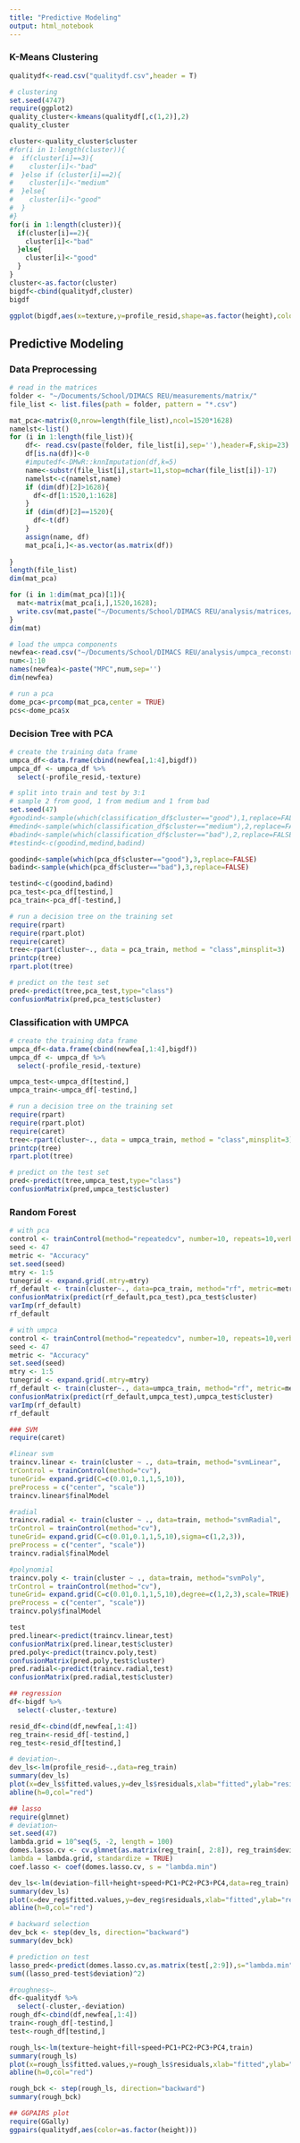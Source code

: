 ```yaml
---
title: "Predictive Modeling"
output: html_notebook
---
```


### K-Means Clustering
```r
qualitydf<-read.csv("qualitydf.csv",header = T)
```

```r
# clustering
set.seed(4747)
require(ggplot2)
quality_cluster<-kmeans(qualitydf[,c(1,2)],2)
quality_cluster
```

```r
cluster<-quality_cluster$cluster
#for(i in 1:length(cluster)){
#  if(cluster[i]==3){
#    cluster[i]<-"bad"
#  }else if (cluster[i]==2){
#    cluster[i]<-"medium"
#  }else{
#    cluster[i]<-"good"
#  }
#}
for(i in 1:length(cluster)){
  if(cluster[i]==2){
    cluster[i]<-"bad"
  }else{
    cluster[i]<-"good"
  }
}
cluster<-as.factor(cluster)
bigdf<-cbind(qualitydf,cluster)
bigdf
```

```r
ggplot(bigdf,aes(x=texture,y=profile_resid,shape=as.factor(height),color=cluster))+geom_point()+coord_flip()+theme_classic()
```


## Predictive Modeling
### Data Preprocessing
```r
# read in the matrices 
folder <- "~/Documents/School/DIMACS REU/measurements/matrix/"
file_list <- list.files(path = folder, pattern = "*.csv")

mat_pca<-matrix(0,nrow=length(file_list),ncol=1520*1628)
namelst<-list()
for (i in 1:length(file_list)){
    df<- read.csv(paste(folder, file_list[i],sep=''),header=F,skip=23)
    df[is.na(df)]<-0
    #imputedf<-DMwR::knnImputation(df,k=5)
    name<-substr(file_list[i],start=11,stop=nchar(file_list[i])-17)
    namelst<-c(namelst,name)
    if (dim(df)[2]>1628){
      df<-df[1:1520,1:1628]
    }
    if (dim(df)[2]==1520){
      df<-t(df)
    }
    assign(name, df) 
    mat_pca[i,]<-as.vector(as.matrix(df))
    
}
length(file_list)
dim(mat_pca)
```


```r
for (i in 1:dim(mat_pca)[1]){
  mat<-matrix(mat_pca[i,],1520,1628);
  write.csv(mat,paste("~/Documents/School/DIMACS REU/analysis/matrices/",namelst[i],".csv",sep=''))
}
dim(mat)
```

```r
# load the umpca components
newfea<-read.csv("~/Documents/School/DIMACS REU/analysis/umpca_reconstruction/newfea.csv",header=FALSE)
num<-1:10
names(newfea)<-paste("MPC",num,sep='')
dim(newfea)
```


```r
# run a pca
dome_pca<-prcomp(mat_pca,center = TRUE)
pcs<-dome_pca$x
```

### Decision Tree with PCA
```r
# create the training data frame
umpca_df<-data.frame(cbind(newfea[,1:4],bigdf))
umpca_df <- umpca_df %>%
  select(-profile_resid,-texture)

# split into train and test by 3:1
# sample 2 from good, 1 from medium and 1 from bad
set.seed(47)
#goodind<-sample(which(classification_df$cluster=="good"),1,replace=FALSE)
#medind<-sample(which(classification_df$cluster=="medium"),2,replace=FALSE)
#badind<-sample(which(classification_df$cluster=="bad"),2,replace=FALSE)
#testind<-c(goodind,medind,badind)

goodind<-sample(which(pca_df$cluster=="good"),3,replace=FALSE)
badind<-sample(which(pca_df$cluster=="bad"),3,replace=FALSE)

testind<-c(goodind,badind)
pca_test<-pca_df[testind,]
pca_train<-pca_df[-testind,]

# run a decision tree on the training set
require(rpart)
require(rpart.plot)
require(caret)
tree<-rpart(cluster~., data = pca_train, method = "class",minsplit=3)
printcp(tree)
rpart.plot(tree)

# predict on the test set
pred<-predict(tree,pca_test,type="class")
confusionMatrix(pred,pca_test$cluster)
```

### Classification with UMPCA
```r
# create the training data frame
umpca_df<-data.frame(cbind(newfea[,1:4],bigdf))
umpca_df <- umpca_df %>%
  select(-profile_resid,-texture)

umpca_test<-umpca_df[testind,]
umpca_train<-umpca_df[-testind,]

# run a decision tree on the training set
require(rpart)
require(rpart.plot)
require(caret)
tree<-rpart(cluster~., data = umpca_train, method = "class",minsplit=3)
printcp(tree)
rpart.plot(tree)

# predict on the test set
pred<-predict(tree,umpca_test,type="class")
confusionMatrix(pred,umpca_test$cluster)
```

### Random Forest
```r
# with pca
control <- trainControl(method="repeatedcv", number=10, repeats=10,verboseIter = FALSE,sampling = "up")
seed <- 47
metric <- "Accuracy"
set.seed(seed)
mtry <- 1:5
tunegrid <- expand.grid(.mtry=mtry)
rf_default <- train(cluster~., data=pca_train, method="rf", metric=metric, tuneGrid=tunegrid, trControl=control,preProcess = c("scale", "center"))
confusionMatrix(predict(rf_default,pca_test),pca_test$cluster)
varImp(rf_default)
rf_default
```

```r
# with umpca
control <- trainControl(method="repeatedcv", number=10, repeats=10,verboseIter = FALSE,sampling = "up")
seed <- 47
metric <- "Accuracy"
set.seed(seed)
mtry <- 1:5
tunegrid <- expand.grid(.mtry=mtry)
rf_default <- train(cluster~., data=umpca_train, method="rf", metric=metric, tuneGrid=tunegrid, trControl=control,preProcess = c("scale", "center"))
confusionMatrix(predict(rf_default,umpca_test),umpca_test$cluster)
varImp(rf_default)
rf_default
```


```r
### SVM
require(caret)

#linear svm
traincv.linear <- train(cluster ~ ., data=train, method="svmLinear",
trControl = trainControl(method="cv"),
tuneGrid= expand.grid(C=c(0.01,0.1,1,5,10)),
preProcess = c("center", "scale"))
traincv.linear$finalModel

#radial
traincv.radial <- train(cluster ~ ., data=train, method="svmRadial",
trControl = trainControl(method="cv"),
tuneGrid= expand.grid(C=c(0.01,0.1,1,5,10),sigma=c(1,2,3)),
preProcess = c("center", "scale"))
traincv.radial$finalModel

#polynomial
traincv.poly <- train(cluster ~ ., data=train, method="svmPoly",
trControl = trainControl(method="cv"),
tuneGrid= expand.grid(C=c(0.01,0.1,1,5,10),degree=c(1,2,3),scale=TRUE),
preProcess = c("center", "scale"))
traincv.poly$finalModel

test
pred.linear<-predict(traincv.linear,test)
confusionMatrix(pred.linear,test$cluster)
pred.poly<-predict(traincv.poly,test)
confusionMatrix(pred.poly,test$cluster)
pred.radial<-predict(traincv.radial,test)
confusionMatrix(pred.radial,test$cluster)

## regression
df<-bigdf %>%
  select(-cluster,-texture)

resid_df<-cbind(df,newfea[,1:4])
reg_train<-resid_df[-testind,]
reg_test<-resid_df[testind,]

# deviation~.
dev_ls<-lm(profile_resid~.,data=reg_train)
summary(dev_ls)
plot(x=dev_ls$fitted.values,y=dev_ls$residuals,xlab="fitted",ylab="residual")
abline(h=0,col="red")

## lasso
require(glmnet)
# deviation~
set.seed(47)
lambda.grid = 10^seq(5, -2, length = 100)
domes.lasso.cv <- cv.glmnet(as.matrix(reg_train[, 2:8]), reg_train$deviation, alpha = 1,
lambda = lambda.grid, standardize = TRUE)
coef.lasso <- coef(domes.lasso.cv, s = "lambda.min")

dev_ls<-lm(deviation~fill+height+speed+PC1+PC2+PC3+PC4,data=reg_train)
summary(dev_ls)
plot(x=dev_reg$fitted.values,y=dev_reg$residuals,xlab="fitted",ylab="residual")
abline(h=0,col="red")

# backward selection
dev_bck <- step(dev_ls, direction="backward")
summary(dev_bck)

# prediction on test
lasso_pred<-predict(domes.lasso.cv,as.matrix(test[,2:9]),s="lambda.min")
sum((lasso_pred-test$deviation)^2)
```

```r
#roughness~.
df<-qualitydf %>%
  select(-cluster,-deviation)
rough_df<-cbind(df,newfea[,1:4])
train<-rough_df[-testind,]
test<-rough_df[testind,]

rough_ls<-lm(texture~height+fill+speed+PC1+PC2+PC3+PC4,train)
summary(rough_ls)
plot(x=rough_ls$fitted.values,y=rough_ls$residuals,xlab="fitted",ylab="residual")
abline(h=0,col="red")

rough_bck <- step(rough_ls, direction="backward")
summary(rough_bck)

## GGPAIRS plot
require(GGally)
ggpairs(qualitydf,aes(color=as.factor(height)))
```